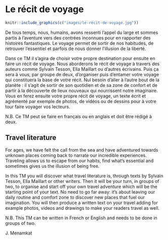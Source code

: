 # Le récit de voyage

```r
knitr::include_graphics(c("images/le-recit-de-voyage.jpg"))
```

De tous temps, nous, humains, avons ressenti l'appel du large et sommes partis à l'aventure vers des contrées inconnues pour en rapporter des histoires fantastiques. Le voyage permet de sortir de nos habitudes, de retrouver l'essentiel et parfois de nous donner l'illusion de la liberté.

Dans ce TM il s'agira de choisir votre propre destination pour ensuite en faire un récit de voyage. Nous aborderons le récit de voyage à travers des auteurs comme Sylvain Tesson, Ella Maillart ou d'autres écrivains. Puis ça sera à vous, par groupe de deux, d'organiser puis d'entamer votre voyage qui constituera la base de votre récit. Nul besoin d'aller à l'autre bout de la planète : il s'agit de sortir de son quotidien et de sa zone de confort et de partir à la découverte de lieux nouveaux qui nourrissent notre imaginaire. Vous en ferez ensuite votre propre récit de voyage, un texte écrit et agrémenté par exemple de photos, de vidéos ou de dessins pour à votre tour faire voyager vos lecteurs.

N.B. Ce TM peut se faire en français ou en anglais et doit être rédigé à deux.

## Travel literature  {-}

For ages, we have felt the call from the sea and have adventured towards unknown places coming back to narrate our incredible experiences. Traveling allows us to escape from our habits, find what's essential and sometimes gives us the illusion of being free.

In this TM you will discover what travel literature is, through texts by Sylvain Tesson, Ella Maillart or other writers. Then it will be your turn, in groups of two, to organise and start off your own travel adventure which will be the starting point of your text. No need to go far away: it's about leaving our daily routine and comfort zone to discover new places that fuel our imagination. You will then produce a written text on your travel adding for example photos, videos and drawings to make your readers travel as well.

N.B. This TM can be written in French or English and needs to be done in groups of two.

::: {.signature data-latex=""}
J. Menamkat
:::